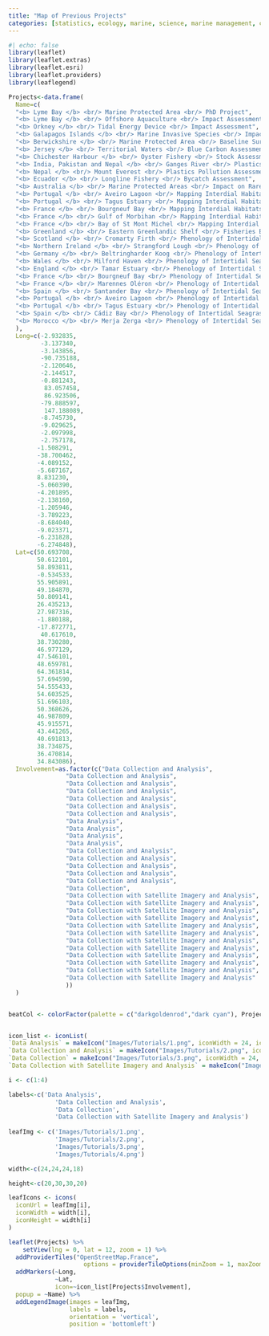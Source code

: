 ```yaml
---
title: "Map of Previous Projects"
categories: [statistics, ecology, marine, science, marine management, consultancy] 
---
```


```r
#| echo: false
library(leaflet)
library(leaflet.extras)
library(leaflet.esri)
library(leaflet.providers)
library(leaflegend)

Projects<-data.frame(
  Name=c(
  "<b> Lyme Bay </b> <br/> Marine Protected Area <br/> PhD Project",
  "<b> Lyme Bay </b> <br/> Offshore Aquaculture <br/> Impact Assessment",
  "<b> Orkney </b> <br/> Tidal Energy Device <br/> Impact Assessment",
  "<b> Galapagos Islands </b> <br/> Marine Invasive Species <br/> Impact Assessment and Monitoring",
  "<b> Berwickshire </b> <br/> Marine Protected Area <br/> Baseline Survey",
  "<b> Jersey </b> <br/> Territorial Waters <br/> Blue Carbon Assessment",
  "<b> Chichester Harbour </b> <br/> Oyster Fishery <br/> Stock Assessment",
  "<b> India, Pakistan and Nepal </b> <br/> Ganges River <br/> Plastics Pollution Assessment",
  "<b> Nepal </b> <br/> Mount Everest <br/> Plastics Pollution Assessment",
  "<b> Ecuador </b> <br/> Longline Fishery <br/> Bycatch Assessment",
  "<b> Australia </b> <br/> Marine Protected Areas <br/> Impact on Rare Species",
  "<b> Portugal </b> <br/> Aveiro Lagoon <br/> Mapping Interdial Habitats",
  "<b> Portugal </b> <br/> Tagus Estuary <br/> Mapping Interdial Habitats",
  "<b> France </b> <br/> Bourgneuf Bay <br/> Mapping Interdial Habitats",
  "<b> France </b> <br/> Gulf of Morbihan <br/> Mapping Interdial Habitats",
  "<b> France </b> <br/> Bay of St Mont Michel <br/> Mapping Interdial Habitats",
  "<b> Greenland </b> <br/> Eastern Greenlandic Shelf <br/> Fisheries Bycatch Assessment",
  "<b> Scotland </b> <br/> Cromarty Firth <br/> Phenology of Intertidal Seagrass",
  "<b> Northern Ireland </b> <br/> Strangford Lough <br/> Phenology of Intertidal Seagrass",
  "<b> Germany </b> <br/> Beltringharder Koog <br/> Phenology of Intertidal Seagrass",
  "<b> Wales </b> <br/> Milford Haven <br/> Phenology of Intertidal Seagrass",
  "<b> England </b> <br/> Tamar Estuary <br/> Phenology of Intertidal Seagrass",
  "<b> France </b> <br/> Bourgneuf Bay <br/> Phenology of Intertidal Seagrass",
  "<b> France </b> <br/> Marennes Oléron <br/> Phenology of Intertidal Seagrass",
  "<b> Spain </b> <br/> Santander Bay <br/> Phenology of Intertidal Seagrass",
  "<b> Portugal </b> <br/> Aveiro Lagoon <br/> Phenology of Intertidal Seagrass",
  "<b> Portugal </b> <br/> Tagus Estuary <br/> Phenology of Intertidal Seagrass",
  "<b> Spain </b> <br/> Cádiz Bay <br/> Phenology of Intertidal Seagrass",
  "<b> Morocco </b> <br/> Merja Zerga <br/> Phenology of Intertidal Seagrass"
  ),
  Long=c(-2.932835,
         -3.137340,
         -3.143856,
         -90.735188,
         -2.120646,
         -2.144517,
         -0.881243,
          83.057458,
          86.923506,
         -79.888597,
          147.188089,
         -8.745730,
         -9.029625,
         -2.097998, 
         -2.757178,
        -1.508291,
        -38.700462,
        -4.089152,
        -5.687167,
        8.831230,
        -5.060390,
        -4.201895,
        -2.138160,
        -1.205946,
        -3.789223,
        -8.684040,
        -9.023371,
        -6.231828,
        -6.274848),
  Lat=c(50.693708,
        50.612101, 
        58.893811, 
        -0.534533,
        55.905891,
        49.184870,
        50.809141, 
        26.435213,
        27.987316,
        -1.880188,
        -17.872771,
         40.617610, 
        38.730280,
        46.977129, 
        47.546101,
        48.659781,
        64.361814,
        57.694590,
        54.555433,
        54.603525,
        51.696103,
        50.368626,
        46.987809,
        45.915571,
        43.441265,
        40.691813,
        38.734875,
        36.470814,
        34.843086),
  Involvement=as.factor(c("Data Collection and Analysis",
                "Data Collection and Analysis",
                "Data Collection and Analysis",
                "Data Collection and Analysis",
                "Data Collection and Analysis",
                "Data Collection and Analysis",
                "Data Collection and Analysis",
                "Data Analysis",
                "Data Analysis",
                "Data Analysis",
                "Data Analysis",
                "Data Collection and Analysis",
                "Data Collection and Analysis",
                "Data Collection and Analysis",
                "Data Collection and Analysis",
                "Data Collection and Analysis",
                "Data Collection",
                "Data Collection with Satellite Imagery and Analysis",
                "Data Collection with Satellite Imagery and Analysis",
                "Data Collection with Satellite Imagery and Analysis",
                "Data Collection with Satellite Imagery and Analysis",
                "Data Collection with Satellite Imagery and Analysis",
                "Data Collection with Satellite Imagery and Analysis",
                "Data Collection with Satellite Imagery and Analysis",
                "Data Collection with Satellite Imagery and Analysis",
                "Data Collection with Satellite Imagery and Analysis",
                "Data Collection with Satellite Imagery and Analysis",
                "Data Collection with Satellite Imagery and Analysis",
                "Data Collection with Satellite Imagery and Analysis"
                ))
  )


beatCol <- colorFactor(palette = c("darkgoldenrod","dark cyan"), Projects$Involvement)


icon_list <- iconList(
`Data Analysis` = makeIcon("Images/Tutorials/1.png", iconWidth = 24, iconHeight = 20),
`Data Collection and Analysis` = makeIcon("Images/Tutorials/2.png", iconWidth = 24, iconHeight = 30),
`Data Collection` = makeIcon("Images/Tutorials/3.png", iconWidth = 24, iconHeight = 30),
`Data Collection with Satellite Imagery and Analysis` = makeIcon("Images/Tutorials/4.png", iconWidth = 18, iconHeight = 20))

i <- c(1:4)

labels<-c('Data Analysis',
             'Data Collection and Analysis',
             'Data Collection',
             'Data Collection with Satellite Imagery and Analysis')
  
leafImg <- c('Images/Tutorials/1.png',
             'Images/Tutorials/2.png',
             'Images/Tutorials/3.png',
             'Images/Tutorials/4.png')

width<-c(24,24,24,18)

height<-c(20,30,30,20)

leafIcons <- icons(
  iconUrl = leafImg[i],
  iconWidth = width[i], 
  iconHeight = width[i]
)

leaflet(Projects) %>% 
    setView(lng = 0, lat = 12, zoom = 1) %>% 
  addProviderTiles("OpenStreetMap.France", 
                     options = providerTileOptions(minZoom = 1, maxZoom = 15))%>%
  addMarkers(~Long, 
             ~Lat,
             icon=~icon_list[Projects$Involvement], 
  popup = ~Name) %>%
  addLegendImage(images = leafImg,
                 labels = labels,
                 orientation = 'vertical',
                 position = 'bottomleft')



```
